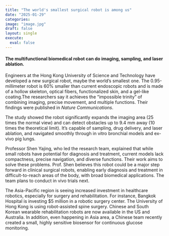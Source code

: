 ```yaml
---
title: "The world's smallest surgical robot is among us"
date: "2025-01-29"
categories:
image: "image.jpg"
draft: false
layout: single
execute: 
  eval: false
---
```


####  The multifunctional biomedical robot can do imaging, sampling, and laser ablation. 

Engineers at the Hong Kong University of Science and Technology have developed a new surgical robot, maybe the world's smallest one.  The 0.95-millimeter robot is 60% smaller than current endoscopic robots and is made of a hollow skeleton, optical fibers, functionalized skin, and a gel-like coating.The researchers say it achieves the "impossible trinity" of combining imaging, precise movement, and multiple functions.  Their findings were published in *Nature Communications*.

The study showed the robot significantly expands the imaging area (25 times the normal view) and can detect obstacles up to 9.4 mm away (10 times the theoretical limit).  It's capable of sampling, drug delivery, and laser ablation, and navigated smoothly through in vitro bronchial models and ex-vivo pig lungs.

Professor Shen Yajing, who led the research team, explained that while small robots have potential for diagnosis and treatment, current models lack compactness, precise navigation, and diverse functions.  Their work aims to solve these problems.  Prof. Shen believes this robot could be a major step forward in clinical surgical robots, enabling early diagnosis and treatment in difficult-to-reach areas of the body, with broad biomedical applications.  The team plans to conduct in vivo trials next.

The Asia-Pacific region is seeing increased investment in healthcare robotics, especially for surgery and rehabilitation.  For instance, Bangkok Hospital is investing $5 million in a robotic surgery center.  The University of Hong Kong is using robot-assisted spine surgery.  Chinese and South Korean wearable rehabilitation robots are now available in the US and Australia.  In addition, even happening in Asia area, a Chinese team recently created a small, highly sensitive biosensor for continuous glucose monitoring.
